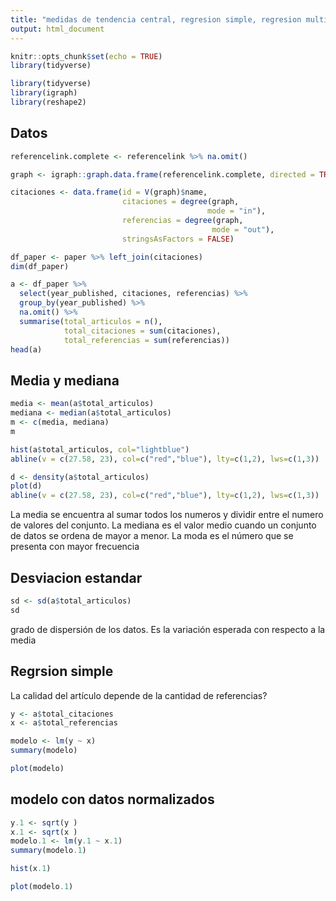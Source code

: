 ```yaml
---
title: "medidas de tendencia central, regresion simple, regresion multiple"
output: html_document
---
```


```r
knitr::opts_chunk$set(echo = TRUE)
library(tidyverse)
```

```r
library(tidyverse)
library(igraph)
library(reshape2)
```

## Datos


```r
referencelink.complete <- referencelink %>% na.omit()

graph <- igraph::graph.data.frame(referencelink.complete, directed = TRUE)

citaciones <- data.frame(id = V(graph)$name, 
                         citaciones = degree(graph, 
                                            mode = "in"),
                         referencias = degree(graph, 
                                             mode = "out"),
                         stringsAsFactors = FALSE)

df_paper <- paper %>% left_join(citaciones) 
dim(df_paper)
```

```r
a <- df_paper %>%
  select(year_published, citaciones, referencias) %>%
  group_by(year_published) %>%
  na.omit() %>%
  summarise(total_articulos = n(),
            total_citaciones = sum(citaciones), 
            total_referencias = sum(referencias))
head(a)
```

## Media y mediana


```r
media <- mean(a$total_articulos)
mediana <- median(a$total_articulos)
m <- c(media, mediana)
m 
```
```r
hist(a$total_articulos, col="lightblue")
abline(v = c(27.58, 23), col=c("red","blue"), lty=c(1,2), lws=c(1,3))

```

```r
d <- density(a$total_articulos)
plot(d)
abline(v = c(27.58, 23), col=c("red","blue"), lty=c(1,2), lws=c(1,3))
```
La media se encuentra al sumar todos los numeros y dividir entre el numero de valores del conjunto. La mediana es el valor medio cuando un conjunto de datos se ordena de mayor a menor. La moda es el número que se presenta con mayor frecuencia

## Desviacion estandar
```r
sd <- sd(a$total_articulos)
sd
```
grado de dispersión de los datos. Es la variación esperada con respecto a la media

## Regrsion simple
La calidad del artículo depende de la cantidad de referencias?

```r
y <- a$total_citaciones
x <- a$total_referencias

modelo <- lm(y ~ x)
summary(modelo)
```

```r
plot(modelo)
```

## modelo con datos normalizados

```r

y.1 <- sqrt(y )
x.1 <- sqrt(x )
modelo.1 <- lm(y.1 ~ x.1)
summary(modelo.1)
```


```r
hist(x.1)
```


```r
plot(modelo.1)
```


```r


```




